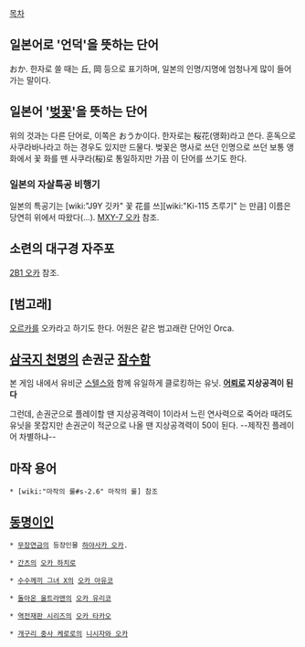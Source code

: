 [[목차]]

== 일본어로 '언덕'을 뜻하는 단어 ==
おか. 한자로 쓸 때는 丘, 岡 등으로 표기하며, 일본의 인명/지명에 엄청나게 많이 들어가는 말이다.

== 일본어 '[[벚꽃]]'을 뜻하는 단어 ==
위의 것과는 다른 단어로, 이쪽은 おうか이다. 한자로는 桜花(앵화)라고 쓴다. 훈독으로 사쿠라바나라고 하는 경우도 있지만 드물다. 벚꽃은 명사로 쓰던 인명으로 쓰던 보통 앵화에서 꽃 화를 뗀 사쿠라(桜)로 통일하지만 가끔 이 단어를 쓰기도 한다.

=== 일본의 자살특공 비행기 ===
일본의 특공기는 [wiki:"J9Y 깃카" 꽃 花를 쓰][wiki:"Ki-115 츠루기" 는 만큼] 이름은 당연히 위에서 따왔다(...). [[MXY-7 오카]] 참조.

== 소련의 대구경 자주포 ==
[[2B1 오카]] 참조.

== [범고래] ==
[[오르카]]를 오카라고 하기도 한다. 어원은 같은 범고래란 단어인 Orca.

== [[삼국지 천명]]의 손권군 [[잠수함]] ==
본 게임 내에서 유비군 [[스텔스]]와 함께 유일하게 클로킹하는 유닛.
'''[[어뢰]]로 지상공격이 된다'''

그런데, 손권군으로 플레이할 땐 지상공격력이 1이라서 느린 연사력으로 죽어라 때려도 유닛을 못잡지만 손권군이 적군으로 나올 땐 지상공격력이 50이 된다. --제작진 플레이어 차별하냐--

== 마작 용어 ==
 * [wiki:"마작의 룰#s-2.6" 마작의 룰] 참조

== [[동명이인]] ==
 * [[무장연금]]의 등장인물 [[하야사카 오카]].

 * [[간츠]]의 [[오카 하치로]]

 * [[수수께끼 그녀 X]]의 [[오카 아유코]]

 * [[돌아온 울트라맨]]의 [[오카 유리코]]

 * [[역전재판 시리즈]]의 [[오카 타카오]]

 * [[개구리 중사 케로로]]의 [[니시자와 오오카|니시자와 오카]]

